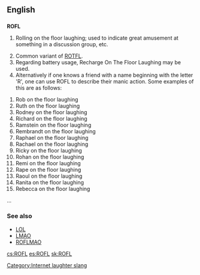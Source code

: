 ==English==

==={{initialism}}===
'''ROFL'''

# {{internet}} Rolling on the floor laughing; used to indicate great amusement at something in a discussion group, etc.
# Common variant of [[ROTFL]].
# Regarding battery usage, Recharge On The Floor Laughing may be used.
# Alternatively if one knows a friend with a name beginning with the letter 'R', one can use ROFL to describe their manic action. Some examples of this are as follows:

#Rob on the floor laughing
#Ruth on the floor laughing
#Rodney on the floor laughing
#Richard on the floor laughing
#Ramstein on the floor laughing
#Rembrandt on the floor laughing
#Raphael on the floor laughing
#Rachael on the floor laughing
#Ricky on the floor laughing
#Rohan on the floor laughing
#Remi on the floor laughing
#Rape on the floor laughing
#Raoul on the floor laughing
#Ranita on the floor laughing
#Rebecca on the floor laughing

...

===See also===
*[[LOL]]
*[[LMAO]]
*[[ROFLMAO]]

[[Category:Internet laughter slang]]

[[cs:ROFL]]
[[es:ROFL]]
[[sk:ROFL]]